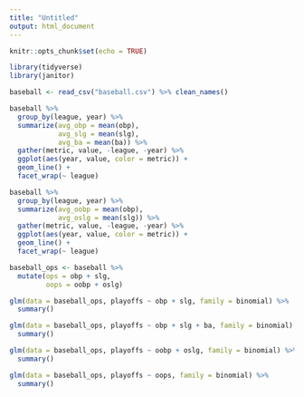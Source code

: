 ```yaml
---
title: "Untitled"
output: html_document
---
```


```r
knitr::opts_chunk$set(echo = TRUE)
```

```r
library(tidyverse)
library(janitor)

baseball <- read_csv("baseball.csv") %>% clean_names()
```

```r
baseball %>% 
  group_by(league, year) %>% 
  summarize(avg_obp = mean(obp), 
            avg_slg = mean(slg), 
            avg_ba = mean(ba)) %>% 
  gather(metric, value, -league, -year) %>% 
  ggplot(aes(year, value, color = metric)) + 
  geom_line() + 
  facet_wrap(~ league)
```
```r
baseball %>% 
  group_by(league, year) %>% 
  summarize(avg_oobp = mean(obp), 
            avg_oslg = mean(slg)) %>% 
  gather(metric, value, -league, -year) %>% 
  ggplot(aes(year, value, color = metric)) + 
  geom_line() + 
  facet_wrap(~ league)
```


```r
baseball_ops <- baseball %>% 
  mutate(ops = obp + slg, 
         oops = oobp + oslg) 

glm(data = baseball_ops, playoffs ~ obp + slg, family = binomial) %>% 
  summary()

glm(data = baseball_ops, playoffs ~ obp + slg + ba, family = binomial) %>% 
  summary()

glm(data = baseball_ops, playoffs ~ oobp + oslg, family = binomial) %>% 
  summary()

glm(data = baseball_ops, playoffs ~ oops, family = binomial) %>% 
  summary()
```

